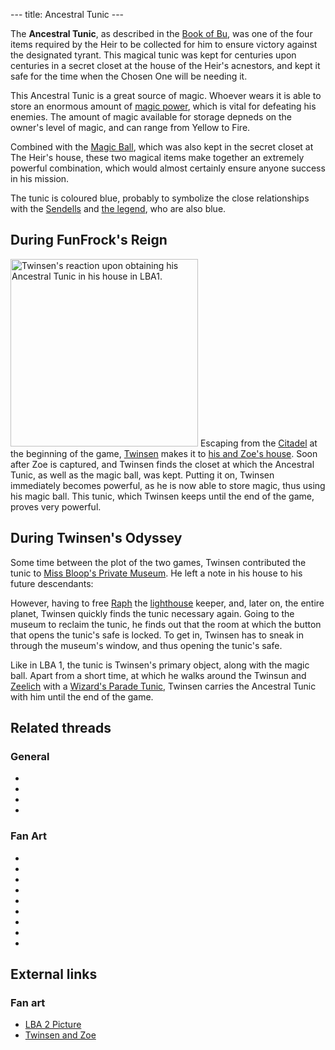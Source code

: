 ---
title: Ancestral Tunic
---

{{twinsunica import}}{{Infobox Item
 |image=Tunic.gif
 |type=equipment
 |critical=yes
 |magical=yes
 |unique=yes
 |lba1=yes
 |lba2=yes
 |upgrades=yes
 |rowposition=2
 |columnposition=1
 |effect=stores magic
 |effectamount=all
 |combattype=none
 |powerlevel=yellow
 |rate=
 |range=
 |damage=
}}

The '''Ancestral Tunic''', as described in the [[Book of Bu]], was one of the four items required by the Heir to be collected for him to ensure victory against the designated tyrant. This magical tunic was kept for centuries upon centuries in a secret closet at the house of the Heir's acnestors, and kept it safe for the time when the Chosen One will be needing it.

This Ancestral Tunic is a great source of magic. Whoever wears it is able to store an enormous amount of [[magic power]], which is vital for defeating his enemies. The amount of magic available for storage depneds on the owner's level of magic, and can range from Yellow to Fire.

Combined with the [[Magic Ball]], which was also kept in the secret closet at The Heir's house, these two magical items make together an extremely powerful combination, which would almost certainly ensure anyone success in his mission.

The tunic is coloured blue, probably to symbolize the close relationships with the [[Sendell|Sendells]] and [[the legend]], who are also blue.

==During FunFrock's Reign==
[[Image:LBA1_-_Twinsen_obtains_Tunic.JPG|right|300px|thumb|Twinsen's reaction upon obtaining his Ancestral Tunic in his house in LBA1.]]
Escaping from the [[Citadel]] at the beginning of the game, [[Twinsen]] makes it to [[Twinsen's house|his and Zoe's house]]. Soon after Zoe is captured, and Twinsen finds the closet at which the Ancestral Tunic, as well as the magic ball, was kept. Putting it on, Twinsen immediately becomes powerful, as he is now able to store magic, thus using his magic ball. This tunic, which Twinsen keeps until the end of the game, proves very powerful.

==During Twinsen's Odyssey==
Some time between the plot of the two games, Twinsen contributed the tunic to [[Miss Bloop's Private Museum]]. He left a note in his house to his future descendants:
{{Quote
 |quote=To my future descendants: I have lent to Miss Bloop's private museum, the Medallion and the Ancestral Tunic which rightfully belong to you.
 |character=Twinsen}}

However, having to free [[Raph]] the [[lighthouse]] keeper, and, later on, the entire planet, Twinsen quickly finds the tunic necessary again. Going to the museum to reclaim the tunic, he finds out that the room at which the button that opens the tunic's safe is locked. To get in, Twinsen has to sneak in through the museum's window, and thus opening the tunic's safe.

Like in LBA 1, the tunic is Twinsen's primary object, along with the magic ball. Apart from a short time, at which he walks around the Twinsun and [[Zeelich]] with a [[Wizard's Parade Tunic]], Twinsen carries the Ancestral Tunic with him until the end of the game.

==Related threads==
===General===
* {{thread|id=9859|title=just finished LBA2, again}}
* {{thread|id=6949|title=Why?}}
* {{thread|id=6284|title=Twinsens Tunic}}
* {{thread|id=6124|title=Why?}}

===Fan Art===
* {{thread|id=11291|title=The Heir}}
* {{thread|id=11279|title=Old drawing from 2000}}
* {{thread|id=11007|title=twinsen paint image, old}}
* {{thread|id=11083|title=Twinsen, my style}}
* {{thread|id=11023|title=2-minutes twinsen"robot"}}
* {{thread|id=10891|title=Twinsen :)}}
* {{thread|id=10819|title=Twinsen want's you!}}
* {{thread|id=10812|title=Ka-meh-ha-meh.. I mean Magic ball blast}}
* {{thread|id=10751|title=Another 3D twinsen}}

==External links==
===Fan art===
* [http://www.deviantart.com/view/12986693/ LBA 2 Picture]
* [http://www.deviantart.com/view/1047280/ Twinsen and Zoe]